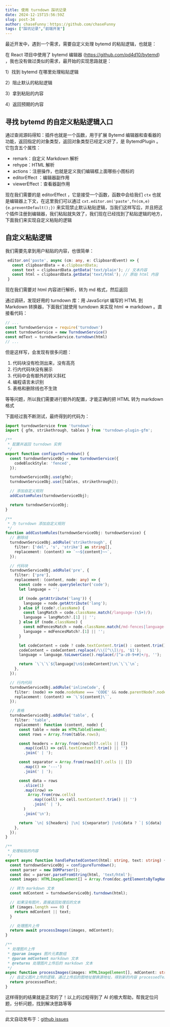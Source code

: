 ```yaml
---
title: 使用 turndown 踩坑记录
date: 2024-12-15T15:56:59Z
slug: post-34
author: chaseFunny：https://github.com/chaseFunny
tags: ["踩坑记录","前端开发"]
---
```


最近开发中，遇到一个需求，需要自定义处理 bytemd 的粘贴逻辑，也就是：

在 React 项目中使用了 bytemd 编辑器 (https://github.com/pd4d10/bytemd) ，我也没有做过类似的需求，最开始的实现思路就是：

1）找到 bytemd 在哪里处理粘贴逻辑

2）阻止默认的粘贴逻辑

3）拿到粘贴的内容

4）返回预期的内容



## 寻找 bytemd 的自定义粘贴逻辑入口

通过查阅源码得知：插件也就是一个函数，用于扩展 Bytemd 编辑器和查看器的功能，返回指定的对象类型，返回对象类型已经定义好了，是 BytemdPlugin 。它包含五个属性：

- remark：自定义 Markdown 解析
- rehype：HTML 解析
- actions：注册操作，也就是定义我们编辑框上面哪些小图标的
- editorEffect ：编辑器副作用
- viewerEffect：查看器副作用

现在我们需要的是 editorEffect ，它是接受一个函数，函数中会给我们 `ctx` 也就是编辑器上下文，在这里我们可以通过 `cxt.editor.on('paste',fn(cm,e){e.preventDefault();})` 来实现禁止默认粘贴逻辑，当我们这样写后，并且把这个插件注册到编辑器，我们粘贴就失效了，我们现在已经找到了粘贴逻辑的地方，下面我们来实现自定义粘贴的逻辑

## 自定义粘贴逻辑

我们需要先拿到用户粘贴的内容，也很简单：

```ts
 editor.on('paste', async (cm: any, e: ClipboardEvent) => {
   const clipboardData = e.clipboardData;
   const text = clipboardData.getData('text/plain'); // 文本内容
   const html = clipboardData.getData('text/html'); // 原始 html 内容
 }
```

现在我们需要对 html 内容进行解析，转为 md 格式，然后返回

通过调研，发现好用的 turndown 库：用 JavaScript 编写的 HTML 到 Markdown 转换器，下面我们就使用 turndown 来实现 html => markdown 。直接看代码：

```ts
// ...
const TurndownService = require('turndown')
const turndownService = new TurndownService()
const mdText = turndownService.turndown(html)
// ...
```

但是这样写，会发现有很多问题：

1. 代码块没有检测出来，没有高亮
1. 行内代码块没有展示
1. 代码中会有额外的转义斜杠
1. 编程语言未识别
1. 表格和删除线也不生效

等等问题，所以我们需要进行额外的配置，才能正确的把 HTML 转为 markdown 格式

下面经过我不断测试，最终得到的代码为：

```ts
import turndownService from 'turndown';
import { gfm, strikethrough, tables } from 'turndown-plugin-gfm';

/**
 * 配置并返回 turndown 实例
 */
export function configureTurndown() {
  const turndownServiceObj = new turndownService({
    codeBlockStyle: 'fenced',
  });

  turndownServiceObj.use(gfm);
  turndownServiceObj.use([tables, strikethrough]);

  // 添加自定义规则
  addCustomRules(turndownServiceObj);

  return turndownServiceObj;
}

/**
 * 为 turndown 添加自定义规则
 */
function addCustomRules(turndownServiceObj: turndownService) {
  // 删除线
  turndownServiceObj.addRule('strikethrough', {
    filter: ['del', 's', 'strike'] as string[],
    replacement: (content) => `~~${content}~~`,
  });

  // 代码块
  turndownServiceObj.addRule('pre', {
    filter: ['pre'],
    replacement: (content, node: any) => {
      const code = node.querySelector('code');
      let language = '';

      if (node.getAttribute('lang')) {
        language = node.getAttribute('lang');
      } else if (code?.className) {
        const langMatch = code.className.match(/language-(\S+)/);
        language = langMatch?.[1] || '';
      } else if (node.className) {
        const mdFencesMatch = node.className.match(/md-fences|language-(\S+)/);
        language = mdFencesMatch?.[1] || '';
      }

      let codeContent = code ? code.textContent.trim() : content.trim();
      codeContent = codeContent.replace(/\\([^\\])/g, '$1');
      language = language.toLowerCase().replace(/[^a-z0-9+#]+/g, '');

      return `\`\`\`${language}\n${codeContent}\n\`\`\`\n`;
    },
  });

  // 行内代码
  turndownServiceObj.addRule('inlineCode', {
    filter: (node) => node.nodeName === 'CODE' && node.parentNode?.nodeName !== 'PRE',
    replacement: (content) => `\`${content}\``,
  });

  // 表格
  turndownServiceObj.addRule('table', {
    filter: 'table',
    replacement: function (content, node) {
      const table = node as HTMLTableElement;
      const rows = Array.from(table.rows);

      const headers = Array.from(rows[0]?.cells || [])
        .map((cell) => cell.textContent?.trim() || '')
        .join(' | ');

      const separator = Array.from(rows[0]?.cells || [])
        .map(() => '---')
        .join(' | ');

      const data = rows
        .slice(1)
        .map((row) =>
          Array.from(row.cells)
            .map((cell) => cell.textContent?.trim() || '')
            .join(' | '),
        )
        .join('\n');

      return `\n| ${headers} |\n| ${separator} |\n${data ? `| ${data} |` : ''}\n\n`;
    },
  });
}

/**
 * 处理粘贴的内容
 */
export async function handlePastedContent(html: string, text: string) {
  const turndownServiceObj = configureTurndown();
  const parser = new DOMParser();
  const doc = parser.parseFromString(html, 'text/html');
  const images: HTMLImageElement[] = Array.from(doc.getElementsByTagName('img'));

  // 转为 markdown 文本
  const mdContent = turndownServiceObj.turndown(html);

  // 如果没有图片，直接返回处理后的文本
  if (images.length === 0) {
    return mdContent || text;
  }

  // 处理图片上传
  return await processImages(images, mdContent);
}

/**
 * 处理图片上传
 * @param images 图片元素数组
 * @param mdContent markdown 文本
 * @returns 处理图片上传后的 markdown 文本
 */
async function processImages(images: HTMLImageElement[], mdContent: string) {
  // 自定义图片上传的逻辑，通过上传后的图地址替换源地址，得到新的内容 processedText
  return processedText;
}

```

这样得到的结果就是正常的了！以上的过程得到了 AI 的极大帮助，帮我定位问题，分析问题，找到解决思路等等



---
此文自动发布于：<a href="https://github.com/coderPerseus/blog/issues/34" target="_blank">github issues</a>
